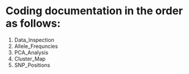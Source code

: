 # Coding documentation in the order as follows:
  1. Data_Inspection
  2. Allele_Frequncies
  3. PCA_Analysis
  4. Cluster_Map
  5. SNP_Positions

  

